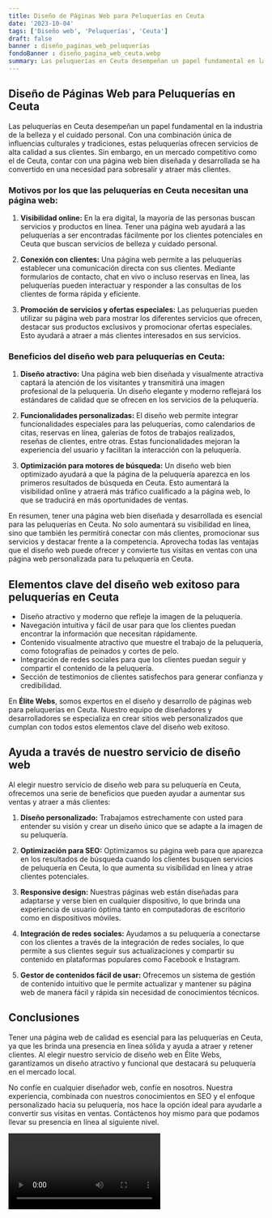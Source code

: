 ```yaml
---
title: Diseño de Páginas Web para Peluquerías en Ceuta
date: '2023-10-04'
tags: ['Diseño web', 'Peluquerías', 'Ceuta']
draft: false
banner : diseño_paginas_web_peluquerías
fondoBanner : diseño_pagina_web_ceuta.webp
summary: Las peluquerías en Ceuta desempeñan un papel fundamental en la industria de la belleza y el cuidado personal. Con una combinación única de influencias culturales y tradiciones, estas peluquerías ofrecen servicios de alta calidad a sus clientes. Sin embargo, en un mercado competitivo como el de Ceuta, contar con una página web bien diseñada y desarrollada se ha convertido en una necesidad para sobresalir y atraer más clientes.
---
```


## Diseño de Páginas Web para Peluquerías en Ceuta

Las peluquerías en Ceuta desempeñan un papel fundamental en la industria de la belleza y el cuidado personal. Con una combinación única de influencias culturales y tradiciones, estas peluquerías ofrecen servicios de alta calidad a sus clientes. Sin embargo, en un mercado competitivo como el de Ceuta, contar con una página web bien diseñada y desarrollada se ha convertido en una necesidad para sobresalir y atraer más clientes.

### Motivos por los que las peluquerías en Ceuta necesitan una página web:

1. **Visibilidad online:** En la era digital, la mayoría de las personas buscan servicios y productos en línea. Tener una página web ayudará a las peluquerías a ser encontradas fácilmente por los clientes potenciales en Ceuta que buscan servicios de belleza y cuidado personal.

2. **Conexión con clientes:** Una página web permite a las peluquerías establecer una comunicación directa con sus clientes. Mediante formularios de contacto, chat en vivo o incluso reservas en línea, las peluquerías pueden interactuar y responder a las consultas de los clientes de forma rápida y eficiente.

3. **Promoción de servicios y ofertas especiales:** Las peluquerías pueden utilizar su página web para mostrar los diferentes servicios que ofrecen, destacar sus productos exclusivos y promocionar ofertas especiales. Esto ayudará a atraer a más clientes interesados en sus servicios.

### Beneficios del diseño web para peluquerías en Ceuta:

1. **Diseño atractivo:** Una página web bien diseñada y visualmente atractiva captará la atención de los visitantes y transmitirá una imagen profesional de la peluquería. Un diseño elegante y moderno reflejará los estándares de calidad que se ofrecen en los servicios de la peluquería.

2. **Funcionalidades personalizadas:** El diseño web permite integrar funcionalidades especiales para las peluquerías, como calendarios de citas, reservas en línea, galerías de fotos de trabajos realizados, reseñas de clientes, entre otras. Estas funcionalidades mejoran la experiencia del usuario y facilitan la interacción con la peluquería.

3. **Optimización para motores de búsqueda:** Un diseño web bien optimizado ayudará a que la página de la peluquería aparezca en los primeros resultados de búsqueda en Ceuta. Esto aumentará la visibilidad online y atraerá más tráfico cualificado a la página web, lo que se traducirá en más oportunidades de ventas.

En resumen, tener una página web bien diseñada y desarrollada es esencial para las peluquerías en Ceuta. No solo aumentará su visibilidad en línea, sino que también les permitirá conectar con más clientes, promocionar sus servicios y destacar frente a la competencia. Aprovecha todas las ventajas que el diseño web puede ofrecer y convierte tus visitas en ventas con una página web personalizada para tu peluquería en Ceuta.

<GifSeo />

<Cta />

## Elementos clave del diseño web exitoso para peluquerías en Ceuta

- Diseño atractivo y moderno que refleje la imagen de la peluquería.
- Navegación intuitiva y fácil de usar para que los clientes puedan encontrar la información que necesitan rápidamente.
- Contenido visualmente atractivo que muestre el trabajo de la peluquería, como fotografías de peinados y cortes de pelo.
- Integración de redes sociales para que los clientes puedan seguir y compartir el contenido de la peluquería.
- Sección de testimonios de clientes satisfechos para generar confianza y credibilidad.

En **Élite Webs**, somos expertos en el diseño y desarrollo de páginas web para peluquerías en Ceuta. Nuestro equipo de diseñadores y desarrolladores se especializa en crear sitios web personalizados que cumplan con todos estos elementos clave del diseño web exitoso.

## Ayuda a través de nuestro servicio de diseño web

Al elegir nuestro servicio de diseño web para su peluquería en Ceuta, ofrecemos una serie de beneficios que pueden ayudar a aumentar sus ventas y atraer a más clientes:

1. **Diseño personalizado:** Trabajamos estrechamente con usted para entender su visión y crear un diseño único que se adapte a la imagen de su peluquería.

2. **Optimización para SEO:** Optimizamos su página web para que aparezca en los resultados de búsqueda cuando los clientes busquen servicios de peluquería en Ceuta, lo que aumenta su visibilidad en línea y atrae clientes potenciales.

3. **Responsive design:** Nuestras páginas web están diseñadas para adaptarse y verse bien en cualquier dispositivo, lo que brinda una experiencia de usuario óptima tanto en computadoras de escritorio como en dispositivos móviles.

4. **Integración de redes sociales:** Ayudamos a su peluquería a conectarse con los clientes a través de la integración de redes sociales, lo que permite a sus clientes seguir sus actualizaciones y compartir su contenido en plataformas populares como Facebook e Instagram.

5. **Gestor de contenidos fácil de usar:** Ofrecemos un sistema de gestión de contenido intuitivo que le permite actualizar y mantener su página web de manera fácil y rápida sin necesidad de conocimientos técnicos.

## Conclusiones

Tener una página web de calidad es esencial para las peluquerías en Ceuta, ya que les brinda una presencia en línea sólida y ayuda a atraer y retener clientes. Al elegir nuestro servicio de diseño web en Élite Webs, garantizamos un diseño atractivo y funcional que destacará su peluquería en el mercado local.

No confíe en cualquier diseñador web, confíe en nosotros. Nuestra experiencia, combinada con nuestros conocimientos en SEO y el enfoque personalizado hacia su peluquería, nos hace la opción ideal para ayudarle a convertir sus visitas en ventas. Contáctenos hoy mismo para que podamos llevar su presencia en línea al siguiente nivel.

<Video />

<CtaBot job='Peluquerías' city='Ceuta'/>

<Gmaps query='Ceuta+españa+maps' />